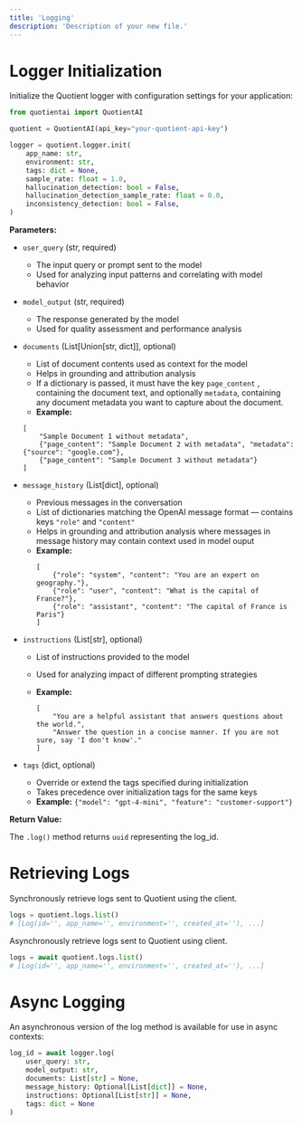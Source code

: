 ```yaml
---
title: 'Logging'
description: 'Description of your new file.'
---
```


# Logger Initialization

Initialize the Quotient logger with configuration settings for your application:

```python
from quotientai import QuotientAI

quotient = QuotientAI(api_key="your-quotient-api-key")

logger = quotient.logger.init(
    app_name: str,
    environment: str,
    tags: dict = None,
    sample_rate: float = 1.0,
    hallucination_detection: bool = False,
    hallucination_detection_sample_rate: float = 0.0,
    inconsistency_detection: bool = False,
)
```

**Parameters:**

- `user_query` (str, required)
    - The input query or prompt sent to the model
    - Used for analyzing input patterns and correlating with model behavior
- `model_output` (str, required)
    - The response generated by the model
    - Used for quality assessment and performance analysis
- `documents` (List[Union[str, dict]], optional)
    - List of document contents used as context for the model
    - Helps in grounding and attribution analysis
    - If a dictionary is passed, it must have the key `page_content` , containing the document text, and optionally `metadata`, containing any document metadata you want to capture about the document.
    - **Example:**
    
    ```
    [
        "Sample Document 1 without metadata",
        {"page_content": "Sample Document 2 with metadata", "metadata": {"source": "google.com"},
        {"page_content": "Sample Document 3 without metadata"}
    ]
    ```
    
- `message_history` (List[dict], optional)
    - Previous messages in the conversation
    - List of dictionaries matching the OpenAI message format — contains keys `"role"` and `"content"`
    - Helps in grounding and attribution analysis where messages in message history may contain context used in model ouput
    - **Example:**
        ```
        [
            {"role": "system", "content": "You are an expert on geography."},
            {"role": "user", "content": "What is the capital of France?"},
            {"role": "assistant", "content": "The capital of France is Paris"}
        ]
        ```
        
- `instructions` (List[str], optional)
    - List of instructions provided to the model
    - Used for analyzing impact of different prompting strategies
    - **Example:**
        
        ```
        [
            "You are a helpful assistant that answers questions about the world.",
            "Answer the question in a concise manner. If you are not sure, say 'I don't know'."
        ]
        
        ```
        
- `tags` (dict, optional)
    - Override or extend the tags specified during initialization
    - Takes precedence over initialization tags for the same keys
    - **Example:** `{"model": "gpt-4-mini", "feature": "customer-support"}`

**Return Value:**

The `.log()` method returns `uuid` representing the log_id.

# Retrieving Logs

Synchronously retrieve logs sent to Quotient using the client.

```python
logs = quotient.logs.list()
# [Log(id='', app_name='', environment='', created_at=''), ...]
```

Asynchronously retrieve logs sent to Quotient using client.

```python
logs = await quotient.logs.list()
# [Log(id='', app_name='', environment='', created_at=''), ...]
```





# Async Logging

An asynchronous version of the log method is available for use in async contexts:

```python
log_id = await logger.log(
    user_query: str,
    model_output: str,
    documents: List[str] = None,
    message_history: Optional[List[dict]] = None,
    instructions: Optional[List[str]] = None,
    tags: dict = None
)
```






